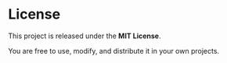 # License

This project is released under the **MIT License**.

You are free to use, modify, and distribute it in your own projects.

